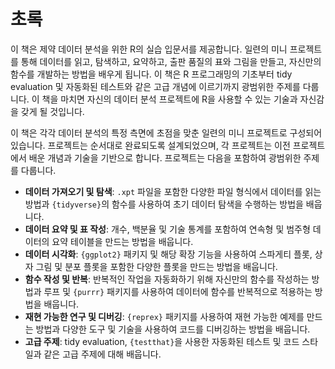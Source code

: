 # 초록 {.unnumbered}

이 책은 제약 데이터 분석을 위한 R의 실습 입문서를 제공합니다. 일련의 미니 프로젝트를 통해 데이터를 읽고, 탐색하고, 요약하고, 출판 품질의 표와 그림을 만들고, 자신만의 함수를 개발하는 방법을 배우게 됩니다. 이 책은 R 프로그래밍의 기초부터 tidy evaluation 및 자동화된 테스트와 같은 고급 개념에 이르기까지 광범위한 주제를 다룹니다. 이 책을 마치면 자신의 데이터 분석 프로젝트에 R을 사용할 수 있는 기술과 자신감을 갖게 될 것입니다.

이 책은 각각 데이터 분석의 특정 측면에 초점을 맞춘 일련의 미니 프로젝트로 구성되어 있습니다. 프로젝트는 순서대로 완료되도록 설계되었으며, 각 프로젝트는 이전 프로젝트에서 배운 개념과 기술을 기반으로 합니다. 프로젝트는 다음을 포함하여 광범위한 주제를 다룹니다.

*   **데이터 가져오기 및 탐색**: `.xpt` 파일을 포함한 다양한 파일 형식에서 데이터를 읽는 방법과 `{tidyverse}`의 함수를 사용하여 초기 데이터 탐색을 수행하는 방법을 배웁니다.
*   **데이터 요약 및 표 작성**: 개수, 백분율 및 기술 통계를 포함하여 연속형 및 범주형 데이터의 요약 테이블을 만드는 방법을 배웁니다.
*   **데이터 시각화**: `{ggplot2}` 패키지 및 해당 확장 기능을 사용하여 스파게티 플롯, 상자 그림 및 분포 플롯을 포함한 다양한 플롯을 만드는 방법을 배웁니다.
*   **함수 작성 및 반복**: 반복적인 작업을 자동화하기 위해 자신만의 함수를 작성하는 방법과 루프 및 `{purrr}` 패키지를 사용하여 데이터에 함수를 반복적으로 적용하는 방법을 배웁니다.
*   **재현 가능한 연구 및 디버깅**: `{reprex}` 패키지를 사용하여 재현 가능한 예제를 만드는 방법과 다양한 도구 및 기술을 사용하여 코드를 디버깅하는 방법을 배웁니다.
*   **고급 주제**: tidy evaluation, `{testthat}`을 사용한 자동화된 테스트 및 코드 스타일과 같은 고급 주제에 대해 배웁니다.
